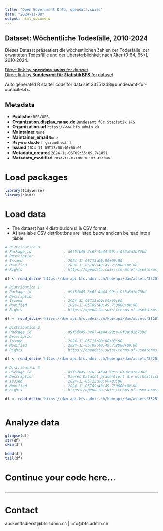 ```yaml
---
title: "Open Government Data, opendata.swiss"
date: "2024-11-08"
output: html_document
---
```


## Dataset: Wöchentliche Todesfälle, 2010-2024

Dieses Dataset präsentiert die wöchentlichen Zahlen der Todesfälle, der erwarteten Todesfälle und der Übersterblichkeit nach Alter (0-64, 65+), 2010-2024.

[Direct link by **opendata.swiss** for dataset](https://opendata.swiss/de/dataset/wochentliche-todesfalle-2010-2024)<br>
[Direct link by **Bundesamt für Statistik BFS** for dataset](https://www.bfs.admin.ch/asset/de/ts-d-14.03.04.03-wr)

Auto generated R starter code for data set 33251248@bundesamt-fur-statistik-bfs.

## Metadata

- **Publisher** `BFS/OFS`
- **Organization.display_name.de** `Bundesamt für Statistik BFS`
- **Organization.url** `https://www.bfs.admin.ch`
- **Maintainer** `None`
- **Maintainer_email** `None`
- **Keywords.de** `['gesundheit']`
- **Issued** `2024-11-05T13:00:00+00:00`
- **Metadata_created** `2024-11-06T09:35:09.741851`
- **Metadata_modified** `2024-11-07T09:36:02.434448`


# Load packages

```r

library(tidyverse)
library(skimr)

```

# Load data

-   The dataset has 4 distribution(s) in CSV format.
-   All available CSV distributions are listed below and can be read into a tibble.

```r

# Distribution 0
# Package_id               : d9f5fb45-3c67-4a44-99ca-0f3a5d1b73bd
# Description              : 
# Issued                   : 2024-11-05T13:00:00+00:00
# Modified                 : 2024-11-05T09:40:49.766000+00:00
# Rights                   : https://opendata.swiss/terms-of-use#terms_by_ask

df <- read_delim('https://dam-api.bfs.admin.ch/hub/api/dam/assets/33251262/master')

# Distribution 1
# Package_id               : d9f5fb45-3c67-4a44-99ca-0f3a5d1b73bd
# Description              : 
# Issued                   : 2024-11-05T13:00:00+00:00
# Modified                 : 2024-11-05T09:40:49.758000+00:00
# Rights                   : https://opendata.swiss/terms-of-use#terms_by_ask

df <- read_delim('https://dam-api.bfs.admin.ch/hub/api/dam/assets/33251268/master')

# Distribution 2
# Package_id               : d9f5fb45-3c67-4a44-99ca-0f3a5d1b73bd
# Description              : 
# Issued                   : 2024-11-05T13:00:00+00:00
# Modified                 : 2024-11-05T09:40:49.752000+00:00
# Rights                   : https://opendata.swiss/terms-of-use#terms_by_ask

df <- read_delim('https://dam-api.bfs.admin.ch/hub/api/dam/assets/33251259/master')

# Distribution 3
# Package_id               : d9f5fb45-3c67-4a44-99ca-0f3a5d1b73bd
# Description              : Dieses Dataset präsentiert die wöchentlichen Zahlen der Todesfälle, der erwarteten Todesfälle und der Übersterblichkeit nach Alter (0-64, 65+), 2010-2024.
# Issued                   : 2024-11-05T13:00:00+00:00
# Modified                 : 2024-11-05T09:40:49.750000+00:00
# Rights                   : https://opendata.swiss/terms-of-use#terms_by_ask

df <- read_delim('https://dam-api.bfs.admin.ch/hub/api/dam/assets/33251254/master')



```

# Analyze data

```r

glimpse(df)
str(df)
skim(df)

head(df)
tail(df)

```

# Continue your code here...

```r

```

------------------------------------------------------------------------

# Contact

auskunftsdienst@bfs.admin.ch | info@bfs.admin.ch
